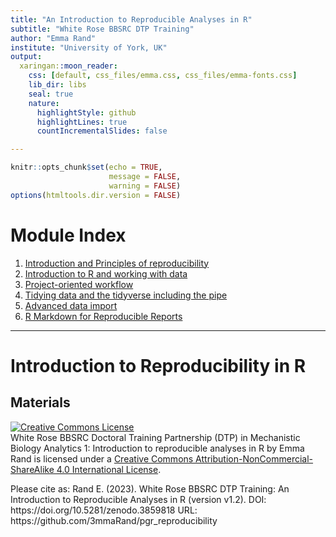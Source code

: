 ```yaml
---
title: "An Introduction to Reproducible Analyses in R"
subtitle: "White Rose BBSRC DTP Training"
author: "Emma Rand"
institute: "University of York, UK"
output:
  xaringan::moon_reader:
    css: [default, css_files/emma.css, css_files/emma-fonts.css]
    lib_dir: libs
    seal: true
    nature:
      highlightStyle: github
      highlightLines: true
      countIncrementalSlides: false

---
```

```r
knitr::opts_chunk$set(echo = TRUE, 
                      message = FALSE,	
                      warning = FALSE)
options(htmltools.dir.version = FALSE)
```

# Module Index


1. [Introduction and Principles of reproducibility](slides/01_intro_and_principles_of_repro.html)
2. [Introduction to R and working with data](slides/02_intro_to_r_and_working_with_data.html) 
3. [Project-oriented workflow](slides/03_rstudio_projects.html)  
4. [Tidying data and the tidyverse including the pipe](slides/04_tidying_data_and_the_tidyverse.html)
5. [Advanced data import](slides/05_advanced_data_import.html)  
6. [R Markdown for Reproducible Reports](slides/06_r_markdown_for_reproducible_reports.html)  
  
---
# Introduction to Reproducibility in R

## Materials
<a rel="license" href="http://creativecommons.org/licenses/by-nc-sa/4.0/"><img alt="Creative Commons License" style="border-width:0" src="https://i.creativecommons.org/l/by-nc-sa/4.0/88x31.png" /></a><br /><span xmlns:dct="http://purl.org/dc/terms/" property="dct:title">White Rose BBSRC Doctoral Training Partnership (DTP) in Mechanistic Biology Analytics 1: Introduction to reproducible analyses in R</span> by <span xmlns:cc="http://creativecommons.org/ns#" property="cc:attributionName">Emma Rand</span> is licensed under a <a rel="license" href="http://creativecommons.org/licenses/by-nc-sa/4.0/">Creative Commons Attribution-NonCommercial-ShareAlike 4.0 International License</a>.

Please cite as:
Rand E. (2023). White Rose BBSRC DTP Training: An Introduction to Reproducible Analyses in R (version v1.2). DOI: https://doi.org/10.5281/zenodo.3859818 URL: https://github.com/3mmaRand/pgr_reproducibility

